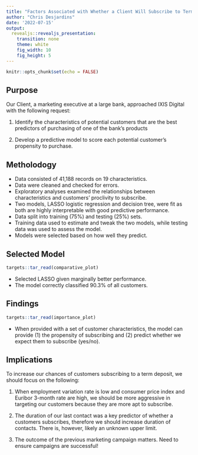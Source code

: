 ```yaml
---
title: "Factors Associated with Whether a Client Will Subscribe to Term Deposit"
author: "Chris Desjardins"
date: '2022-07-15'
output: 
  revealjs::revealjs_presentation:
    transition: none
    theme: white
    fig_width: 10
    fig_height: 5
---
```


```r
knitr::opts_chunk$set(echo = FALSE)
```

## Purpose

Our Client, a marketing executive at a large bank, approached IXIS Digital with the following request:

1. Identify the characteristics of potential customers that are the best predictors of purchasing of one of the bank’s products

2. Develop a predictive model to score each potential customer’s propensity to purchase.

## Metholodogy

- Data consisted of 41,188 records on 19 characteristics.
- Data were cleaned and checked for errors. 
- Exploratory analyses examined the relationships between characteristics and customers' proclivity to subscribe.
- Two models, LASSO logistic regression and decision tree, were fit as both are highly interpretable with good predictive performance.
- Data split into training (75%) and testing (25%) sets.
- Training data used to estimate and tweak the two models, while testing data was used to assess the model.
- Models were selected based on how well they predict.

## Selected Model

```r
targets::tar_read(comparative_plot)
```

- Selected LASSO given marginally better performance.
- The model correctly classified 90.3% of all customers.


## Findings

```r
targets::tar_read(importance_plot)
```

- When provided with a set of customer characteristics, the model can provide (1) the propensity of subscribing and (2) predict whether we expect them to subscribe (yes/no).


## Implications

To increase our chances of customers subscribing to a term deposit, we should focus on the following:

1. When employment variation rate is low and consumer price index and Euribor 3-month rate are high, we should be more aggressive in targeting our customers because they are more apt to subscribe. 

2. The duration of our last contact was a key predictor of whether a customers subscribes, therefore we should increase duration of contacts. There is, however, likely an unknown upper limit.

3. The outcome of the previous marketing campaign matters. Need to ensure campaigns are successful!
